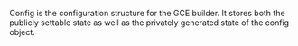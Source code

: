 <!-- Code generated from the comments of the Config struct in builder/google/compute/config.go; DO NOT EDIT MANUALLY -->
Config is the configuration structure for the GCE builder. It stores
both the publicly settable state as well as the privately generated
state of the config object.
